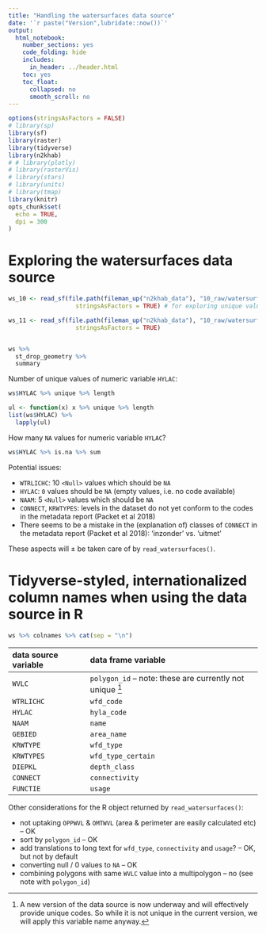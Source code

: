 ```yaml
---
title: "Handling the watersurfaces data source"
date: '`r paste("Version",lubridate::now())`'
output:
  html_notebook:
    number_sections: yes
    code_folding: hide
    includes:
      in_header: ../header.html
    toc: yes
    toc_float:
      collapsed: no
      smooth_scroll: no
---
```


```r
options(stringsAsFactors = FALSE)
# library(sp)
library(sf)
library(raster)
library(tidyverse)
library(n2khab)
# # library(plotly)
# library(rasterVis)
# library(stars)
# library(units)
# library(tmap)
library(knitr)
opts_chunk$set(
  echo = TRUE,
  dpi = 300
)
```


# Exploring the watersurfaces data source

```r
ws_10 <- read_sf(file.path(fileman_up("n2khab_data"), "10_raw/watersurfaces"),
                   stringsAsFactors = TRUE) # for exploring unique values

ws_11 <- read_sf(file.path(fileman_up("n2khab_data"), "10_raw/watersurfaces/watersurfaces.gpkg"),
                   stringsAsFactors = TRUE) 



```


```r
ws %>% 
  st_drop_geometry %>% 
  summary
```

Number of unique values of numeric variable `HYLAC`:

```r
ws$HYLAC %>% unique %>% length
```

```r
ul <- function(x) x %>% unique %>% length
list(ws$HYLAC) %>% 
  lapply(ul)
```

How many `NA` values for numeric variable `HYLAC`?

```r
ws$HYLAC %>% is.na %>% sum
```

Potential issues:

- `WTRLICHC`: 10 `<Null>` values which should be `NA`
- `HYLAC`: `0` values should be `NA` (empty values, i.e. no code available)
- `NAAM`: 5 `<Null>` values which should be `NA`
- `CONNECT`, `KRWTYPES`: levels in the dataset do not yet conform to the codes in the metadata report (Packet et al 2018)
- There seems to be a mistake in the (explanation of) classes of `CONNECT` in the metadata report (Packet et al 2018): 'inzonder' vs. 'uitmet'

These aspects will ± be taken care of by `read_watersurfaces()`.

# Tidyverse-styled, internationalized column names when using the data source in R

```r
ws %>% colnames %>% cat(sep = "\n")
```

data source variable          data frame variable
----------------------        ---------------------
`WVLC`                        `polygon_id` -- note: these are currently not unique [^note]
`WTRLICHC`                    `wfd_code`
`HYLAC`                       `hyla_code`
`NAAM`                        `name`
`GEBIED`                      `area_name`
`KRWTYPE`                     `wfd_type `
`KRWTYPES`                    `wfd_type_certain`
`DIEPKL`                      `depth_class`
`CONNECT`                     `connectivity`
`FUNCTIE`                     `usage`

Other considerations for the R object returned by `read_watersurfaces()`:

- not uptaking `OPPWVL` & `OMTWVL` (area & perimeter are easily calculated etc) -- OK
- sort by `polygon_id` -- OK
- add translations to long text for `wfd_type `,
`connectivity` and `usage`? -- OK, but not by default
- converting null / 0 values to `NA` -- OK
- combining polygons with same `WVLC` value into a multipolygon -- no (see note with `polygon_id`)

[^note]: A new version of the data source is now underway and will effectively 
provide unique codes.
So while it is not unique in the current version, we will apply this variable name anyway.


